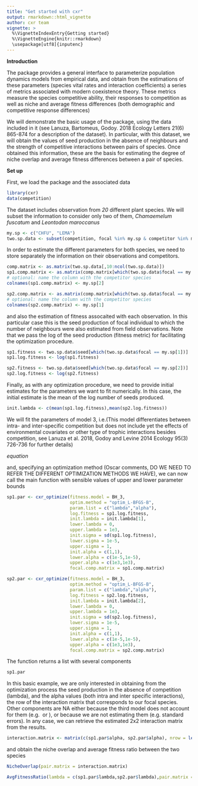 ```yaml
---
title: "Get started with cxr"
output: rmarkdown::html_vignette
author: cxr team
vignette: >
  %\VignetteIndexEntry{Getting started}
  %\VignetteEngine{knitr::rmarkdown}
  \usepackage[utf8]{inputenc}
---
```


**Introduction**

The \code{cxr} package provides a general interface to parameterize population dynamics models from empirical data, and obtain from the estimations of these parameters (species vital rates and interaction coefficients) a series of metrics associated with modern coexistence theory. These metrics measure the species competitive ability, their responses to competition as well as niche and average fitness differences (both demographic and competitive response differences)

We will demonstrate the basic usage of the package, using the data included in it (see Lanuza, Bartomeus, Godoy. 2018 Ecology Letters 21(6) 865-874 for a description of the dataset). In particular, with this dataset, we will obtain the values of seed production in the absence of neighbours and the strength of competitive interactions between pairs of species. Once obtained this information, these are the basis for estimating the degree of niche overlap and average fitness differences between a pair of species. 

**Set up**

First, we load the package and the associated data

```r
library(cxr)
data(competition)
```

The \code{competition} dataset includes observation from *20* different plant species. We will subset the information to consider only two of them, *Chamaemelum fuscatum* and *Leontodon maroccanus*

```r
my.sp <- c("CHFU", "LEMA")
two.sp.data <- subset(competition, focal %in% my.sp & competitor %in% my.sp)
```

In order to estimate the different parameters for both species, we need to store separately the information on their observations and competitors.

```r
comp.matrix <- as.matrix(two.sp.data[,10:ncol(two.sp.data)])
sp1.comp.matrix <- as.matrix(comp.matrix[which(two.sp.data$focal == my.sp[1]),])
# optional: name the column with the competitor species
colnames(sp1.comp.matrix) <- my.sp[2]

sp2.comp.matrix <- as.matrix(comp.matrix[which(two.sp.data$focal == my.sp[2]),])
# optional: name the column with the competitor species
colnames(sp2.comp.matrix) <- my.sp[1]

```

and also the estimation of fitness assocaited with each observation. In this particular case this is the seed production of focal individual to which the number of neighbours were also estimated from field observations. Note that we pass the log of the seed production (fitness metric) for facilitating the optimization procedure.

```r
sp1.fitness <- two.sp.data$seed[which(two.sp.data$focal == my.sp[1])]
sp1.log.fitness <- log(sp1.fitness)

sp2.fitness <- two.sp.data$seed[which(two.sp.data$focal == my.sp[2])]
sp2.log.fitness <- log(sp2.fitness)
```

Finally, as with any optimization procedure, we need to provide initial estimates for the parameters we want to fit numerically. In this case, the initial estimate is the mean of the log number of seeds produced.

```r
init.lambda <- c(mean(sp1.log.fitness),mean(sp2.log.fitness))
```

We will fit the parameters of model 3, i.e.(This model differentiates between intra- and inter-specific competition but does not include yet the effects of environmental covariates or other type of trophic interactions besides competition, see Lanuza et al. 2018, Godoy and Levine 2014 Ecology 95(3) 726-736 for further details)

$equation$

and, specifying an optimization method (Oscar comments, DO WE NEED TO REFER THE DIFFERENT OPTIMIZATION METHODS WE HAVE), we can now call the main function with sensible values of upper and lower parameter bounds

```r
sp1.par <- cxr_optimize(fitness.model = BH_3,
                        optim.method = "optim_L-BFGS-B",
                        param.list = c("lambda","alpha"),
                        log.fitness = sp1.log.fitness,
                        init.lambda = init.lambda[1],
                        lower.lambda = 0,
                        upper.lambda = 1e3,
                        init.sigma = sd(sp1.log.fitness),
                        lower.sigma = 1e-5,
                        upper.sigma = 1,
                        init.alpha = c(1,1),
                        lower.alpha = c(1e-5,1e-5),
                        upper.alpha = c(1e3,1e3),
                        focal.comp.matrix = sp1.comp.matrix)

sp2.par <- cxr_optimize(fitness.model = BH_3,
                        optim.method = "optim_L-BFGS-B",
                        param.list = c("lambda","alpha"),
                        log.fitness = sp2.log.fitness,
                        init.lambda = init.lambda[2],
                        lower.lambda = 0,
                        upper.lambda = 1e3,
                        init.sigma = sd(sp2.log.fitness),
                        lower.sigma = 1e-5,
                        upper.sigma = 1,
                        init.alpha = c(1,1),
                        lower.alpha = c(1e-5,1e-5),
                        upper.alpha = c(1e3,1e3),
                        focal.comp.matrix = sp2.comp.matrix)

```

The \code{cxr_optimize} function returns a list with several components 

```r
sp1.par
```

In this basic example, we are only interested in obtaining from the optimization process the seed production in the absence of competition (lambda), and the alpha values (both intra and inter specific interactions), the row of the interaction matrix that corresponds to our focal species. Other components are NA either because the third model does not account for them (e.g. \code{lambda.cov} or \code{alpha.cov}), or because we are not estimating them (e.g. standard errors). In any case, we can retrieve the estimated 2x2 interaction matrix from the results.

```r
interaction.matrix <- matrix(c(sp1.par$alpha, sp2.par$alpha), nrow = length(my.sp), byrow = TRUE)
```

and obtain the niche overlap and average fitness ratio between the two species

```r

NicheOverlap(pair.matrix = interaction.matrix)

AvgFitnessRatio(lambda = c(sp1.par$lambda,sp2.par$lambda),pair.matrix = interaction.matrix)

```







